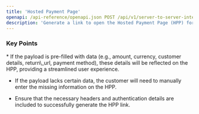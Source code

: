 ```yaml
---
title: 'Hosted Payment Page'
openapi: /api-reference/openapi.json POST /api/v1/server-to-server-interface/hpp/generate/link
description: 'Generate a link to open the Hosted Payment Page (HPP) for capturing transactions.'
---
```


### Key Points

<Info>
  * If the payload is pre-filled with data (e.g., amount, currency, customer details, return\_url, payment method), these details will be reflected on the HPP, providing a streamlined user experience.

  * If the payload lacks certain data, the customer will need to manually enter the missing information on the HPP.

  * Ensure that the necessary headers and authentication details are included to successfully generate the HPP link.
</Info>
